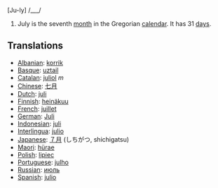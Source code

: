 [Ju-ly] /___/

#July is the seventh [[month]] in the Gregorian [[calendar]]. It has 31 [[day]]s.

==Translations==
*[[Albanian]]: [[korrik]]
*[[Basque]]: [[uztail]]
*[[Catalan]]: [[juliol]] ''m''
*[[Chinese]]: [[七月]]
*[[Dutch]]: [[juli]]
*[[Finnish]]: [[heinäkuu]]
*[[French]]: [[juillet]]
*[[German]]: [[Juli]]
*[[Indonesian]]: [[juli]]
*[[Interlingua]]: [[julio]]
*[[Japanese]]: [[７月]] (しちがつ, shichigatsu)
*[[Maori]]: [[hürae]]
*[[Polish]]: [[lipiec]]
*[[Portuguese]]: [[julho]]
*[[Russian]]: [[июль]]
*[[Spanish]]: [[julio]]